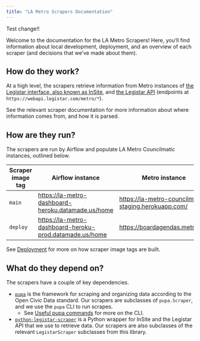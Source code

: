 ```yaml
---
title: "LA Metro Scrapers Documentation"
---
```


Test change!!

Welcome to the documentation for the LA Metro Scrapers! Here, you'll find
information about local development, deployment, and an overview of each
scraper (and decisions that we've made about them).

## How do they work?

At a high level, the scrapers retrieve information from Metro instances of
[the Legistar interface, also known as InSite](https://metro.legistar.com/Legislation.aspx),
and [the Legistar API](https://webapi.legistar.com/) (endpoints at `https://webapi.legistar.com/metro/*`).

See the relevant scraper documentation for more information about where information
comes from, and how it is parsed.

## How are they run?

The scrapers are run by Airflow and populate LA Metro Councilmatic instances,
outlined below.

| Scraper image tag | Airflow instance | Metro instance |
| - | - | - |
| `main` | [https://la-metro-dashboard-heroku.datamade.us/home](https://la-metro-dashboard-heroku.datamade.us/home) | [https://la-metro-councilmatic-staging.herokuapp.com/](https://la-metro-councilmatic-staging.herokuapp.com/) |
| `deploy` | [https://la-metro-dashboard-heroku-prod.datamade.us/home](https://la-metro-dashboard-heroku-prod.datamade.us/home) | [https://boardagendas.metro.net](https://boardagendas.metro.net) |

See [Deployment](deployment.qmd) for more on how scraper image tags are built.

## What do they depend on?

The scrapers have a couple of key dependencies.

- [`pupa`](https://github.com/opencivicdata/pupa) is the framework for scraping and
organizing data according to the Open Civic Data standard. Our scrapers are subclasses of
`pupa.Scraper`, and we use the `pupa` CLI to run scrapes.
  - See [Useful pupa commands](http://localhost:3821/local-development.html#useful-pupa-commands)
  for more on the CLI.
- [`python-legistar-scraper`](https://github.com/opencivicdata/python-legistar-scraper/) is
a Python wrapper for InSite and the Legistar API that we use to retrieve data. Our scrapers
are also subclasses of the relevant `LegistarScraper` subclasses from this library.